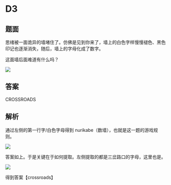 # D3

## 题面

思绪被一面诡异的墙堵住了。仿佛是见到你来了，墙上的白色字样慢慢褪色、黑色印记也逐渐消失，随后，墙上的字母化成了数字。

<span className="text-red-600">这面墙后面难道有什么吗？</span>

![](./03-d3.assets/image_1.webp)

## 答案

<AnswerBlock>CROSSROADS</AnswerBlock>

## 解析

通过左侧的第一行字/白色字母得到 nurikabe（数墙），也就是这一题的游戏规则。

![](./03-d3.assets/image_2.webp)

答案如上。于是关键在于如何提取。左侧提取的都是三岔路口的字母，这里也是。

![](./03-d3.assets/image_3.webp)

得到答案【crossroads】
